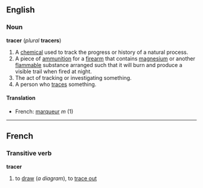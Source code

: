==English==
===Noun===
'''tracer''' (''plural'' '''tracers''')
#A [[chemical]] used to track the progress or history of a natural process.
#A piece of [[ammunition]] for a [[firearm]] that contains [[magnesium]] or another [[flammable]] substance arranged such that it will burn and produce a visible trail when fired at night.
#The act of tracking or investigating something.
#A person who [[trace]]s something.

====Translation====
*French: [[marqueur]] ''m'' (1)

----
==French==
===Transitive verb===
'''tracer'''

#to [[draw]] (''a diagram''), to [[trace out]]
<!--there are more senses that could be added-->